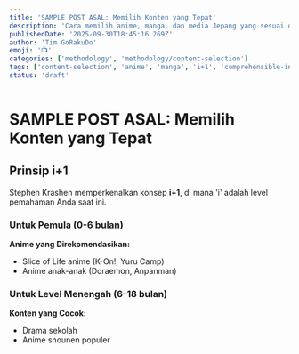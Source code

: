 ```yaml
---
title: 'SAMPLE POST ASAL: Memilih Konten yang Tepat'
description: 'Cara memilih anime, manga, dan media Jepang yang sesuai dengan level Anda.'
publishedDate: '2025-09-30T18:45:16.269Z'
author: 'Tim GoRakuDo'
emoji: '📺'
categories: ['methodology', 'methodology/content-selection']
tags: ['content-selection', 'anime', 'manga', 'i+1', 'comprehensible-input']
status: 'draft'
---
```


# SAMPLE POST ASAL: Memilih Konten yang Tepat

## Prinsip i+1

Stephen Krashen memperkenalkan konsep **i+1**, di mana 'i' adalah level pemahaman Anda saat ini.

### Untuk Pemula (0-6 bulan)

**Anime yang Direkomendasikan:**

- Slice of Life anime (K-On!, Yuru Camp)
- Anime anak-anak (Doraemon, Anpanman)

### Untuk Level Menengah (6-18 bulan)

**Konten yang Cocok:**

- Drama sekolah
- Anime shounen populer
